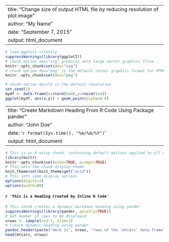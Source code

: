 ##################################################################
##################################################################
##################################################################

---
title: "Change size of output HTML file by reducing resolution of plot image"
author: "My Name"
date: "September 7, 2015"
output: html_document
---

```r
# load ggplot2 silently
suppressWarnings(library(ggplot2))
# chunk option dev="svg" produces very large vector graphics files
knitr::opts_chunk$set(dev="svg")
# chunk option dev="png" is the default raster graphics format for HTML output
knitr::opts_chunk$set(dev="png")
```

```r
# chunk option dpi=72 is the default resolution
set.seed(1)
mydf <- data.frame(x=rnorm(5e4),y=rnorm(5e4))
ggplot(mydf, aes(x,y)) + geom_point(alpha=0.6)
```



##################################################################
##################################################################
##################################################################

---
title: "Create Markdown Heading From R Code Using Package pander"
author: "John Doe"
date: '`r format(Sys.time(), "%m/%d/%Y")`'
output: html_document
---

```r
# This is an R setup chunk, containing default options applied to all other chunks
library(knitr)
knitr::opts_chunk$set(echo=TRUE, prompt=TRUE)
# This sets the chunk display theme
knit_theme$set(knit_theme$get("acid"))
# This sets some display options
options(digits=3)
options(width=80)
```

#### `r 'This is a Heading Created by Inline R Code'`

```r
# This chunk creates a dynamic markdown heading using pander
suppressWarnings(library(pander, quietly=TRUE))
# Get number of rows to be displayed
nrows <- sample(x=3:7, size=1)
# Create dynamic heading using pander
pandoc.header(paste("Here is", nrows, "rows of the 'mtcars' data frame"), confl=4)
head(mtcars, nrows)
```

